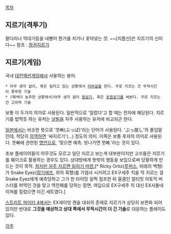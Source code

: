 [[목차]]
== 지르기(격투기) ==
팔다리나 막대기등을 내뻗어 뭔가를 치거나 꽂아넣는 것. ~~[지름신]은 지르기의 신이다~~
참조 : [[정권지르기]]

== 지르기(게임) ==
국내 [[대전액션게임]]에서 사용하는 용어.

 * 아무 생각 없이, 혹은 밀리고 있는 상황에서 [[리버설]]을 한다. 주로 지르는 건 무적시간이 풍부한 기술
 * (패색이 농후한 상황에서)아무 생각 없이 [[필살기]], 혹은 [[초필살기]]를 써본다. 주로 지르는건 고위력 기술

보통 이 두가지 의미로 사용된다. 일반적으로 '질렀다'고 할 때는 전자에 해당된다. 지르기를 밥먹듯 하는 유저는 [[날빌]]을 자주 사용하는 유저에 비교되곤 한다.

[[일본]]에서는 비슷한 뜻으로 '붓빠(ぶっぱ)'라는 단어가 사용된다. 'ぶっ放し'의 줄임말인데, 적당히 [[의역]]하면 '싸지르기'(…) 정도의 의미. 이쪽은 보통 후자의 의미로 사용된다. 붓빠에 관련된 [[명언]]으로, '맞으면 예측. 빗나가면 붓빠.'라는 것이 있다.

초보 플레이어들이 아무것도 모르고 일단 지르고 보는게 대부분이지만 고수들은 지르기를 훼이크로 활용하는 경우도 있다. 상대방에게 뜻밖의 행동을 보임으로써 당황하게 만드는 것이 목적. [http://youtu.be/Iycf8ycwYv0?t=31m15s 하지만 자주 지르면 읽히기 마련.][* Ricky Ortiz([[루퍼스]], 아래의 백형)가 Snake Eyez([[장기에프]], 위의 흑형)를 가뎀사 시키려고 EX구세주 킥을 막 지르는 걸 Snake Eyez에게 예측당하고 그가 한 타이밍 일찍 점프한 뒤 울콤인 얼티밋 아토믹 버스터를 퍼먹인 것을 맞고 역전패를 당하는 장면, 여담으로 EX구세주 킥 대신 EX사돌네이쳐를 질렀으면 이긴 세트였다.]

[[스트리트 파이터 4]]에서는 EX세이빙 캔슬 대쉬의 존재로 지르기가 상당히 보편화 되어 있지만 반대로 '''그것을 예상하고 상대 쪽에서 무적시간이 더 긴 기술'''로 대응하는 플레이도 있다.

[[각주]]
